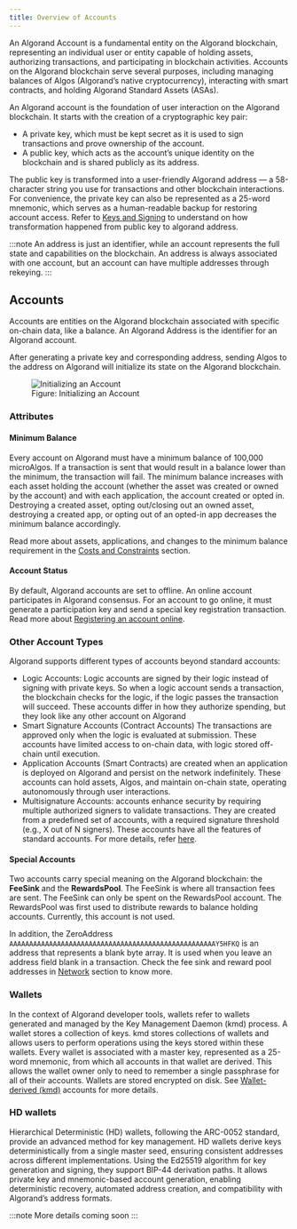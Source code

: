 ```yaml
---
title: Overview of Accounts
---
```



An Algorand Account is a fundamental entity on the Algorand blockchain, representing an individual user or entity capable of holding assets, authorizing transactions, and participating in blockchain activities. Accounts on the Algorand blockchain serve several purposes, including managing balances of Algos (Algorand’s native cryptocurrency), interacting with smart contracts, and holding Algorand Standard Assets (ASAs).

An Algorand account is the foundation of user interaction on the Algorand blockchain. It starts with the creation of a cryptographic key pair:

- A private key, which must be kept secret as it is used to sign transactions and prove ownership of the account.
- A public key, which acts as the account’s unique identity on the blockchain and is shared publicly as its address.

The public key is transformed into a user-friendly Algorand address — a 58-character string you use for transactions and other blockchain interactions. For convenience, the private key can also be represented as a 25-word mnemonic, which serves as a human-readable backup for restoring account access. Refer to [Keys and Signing](/concepts/accounts/keys-signing) to understand on how transformation happened from public key to algorand address.

:::note
An address is just an identifier, while an account represents the full state and capabilities on the blockchain. An address is always associated with one account, but an account can have multiple addresses through rekeying.
:::

## Accounts

Accounts are entities on the Algorand blockchain associated with specific on-chain data, like a balance. An Algorand Address is the identifier for an Algorand account.

After generating a private key and corresponding address, sending Algos to the address on Algorand will initialize its state on the Algorand blockchain.

<figure>
  <Image src={initAccountDiagram} alt='Initializing an Account' />
  <figcaption>Figure: Initializing an Account</figcaption>
</figure>

### Attributes

#### Minimum Balance

Every account on Algorand must have a minimum balance of 100,000 microAlgos. If a transaction is sent that would result in a balance lower than the minimum, the transaction will fail. The minimum balance increases with each asset holding the account (whether the asset was created or owned by the account) and with each application, the account created or opted in. Destroying a created asset, opting out/closing out an owned asset, destroying a created app, or opting out of an opted-in app decreases the minimum balance accordingly.

Read more about assets, applications, and changes to the minimum balance requirement in the [Costs and Constraints](/concepts/smart-contracts/costs-constraints) section.

#### Account Status

By default, Algorand accounts are set to offline. An online account participates in Algorand consensus. For an account to go online, it must generate a participation key and send a special key registration transaction. Read more about [Registering an account online](/protocol/registration).

### Other Account Types

Algorand supports different types of accounts beyond standard accounts:

- Logic Accounts: Logic accounts are signed by their logic instead of signing with private keys. So when a logic account sends a transaction, the blockchain checks for the logic, if the logic passes the transaction will succeed. These accounts differ in how they authorize spending, but they look like any other account on Algorand
- Smart Signature Accounts (Contract Accounts) The transactions are approved only when the logic is evaluated at submission. These accounts have limited access to on-chain data, with logic stored off-chain until execution.
- Application Accounts (Smart Contracts) are created when an application is deployed on Algorand and persist on the network indefinitely. These accounts can hold assets, Algos, and maintain on-chain state, operating autonomously through user interactions.
- Multisignature Accounts: accounts enhance security by requiring multiple authorized signers to validate transactions. They are created from a predefined set of accounts, with a required signature threshold (e.g., X out of N signers). These accounts have all the features of standard accounts. For more details, refer [here](/concepts/accounts/multisig).

#### Special Accounts

Two accounts carry special meaning on the Algorand blockchain: the **FeeSink** and the **RewardsPool**. The FeeSink is where all transaction fees are sent. The FeeSink can only be spent on the RewardsPool account. The RewardsPool was first used to distribute rewards to balance holding accounts. Currently, this account is not used.

In addition, the ZeroAddress `AAAAAAAAAAAAAAAAAAAAAAAAAAAAAAAAAAAAAAAAAAAAAAAAAAAAY5HFKQ` is an address that represents a blank byte array. It is used when you leave an address field blank in a transaction.
Check the fee sink and reward pool addresses in [Network](/protocol/networks) section to know more.

### Wallets

In the context of Algorand developer tools, wallets refer to wallets generated and managed by the Key Management Daemon (kmd) process. A wallet stores a collection of keys. kmd stores collections of wallets and allows users to perform operations using the keys stored within these wallets. Every wallet is associated with a master key, represented as a 25-word mnemonic, from which all accounts in that wallet are derived. This allows the wallet owner only to need to remember a single passphrase for all of their accounts. Wallets are stored encrypted on disk. See [Wallet-derived (kmd)](/concepts/accounts/create) accounts for more details.

### HD wallets

Hierarchical Deterministic (HD) wallets, following the ARC-0052 standard, provide an advanced method for key management. HD wallets derive keys deterministically from a single master seed, ensuring consistent addresses across different implementations. Using the Ed25519 algorithm for key generation and signing, they support BIP-44 derivation paths.
It allows private key and mnemonic-based account generation, enabling deterministic recovery, automated address creation, and compatibility with Algorand’s address formats.

:::note
More details coming soon
:::

```

```
